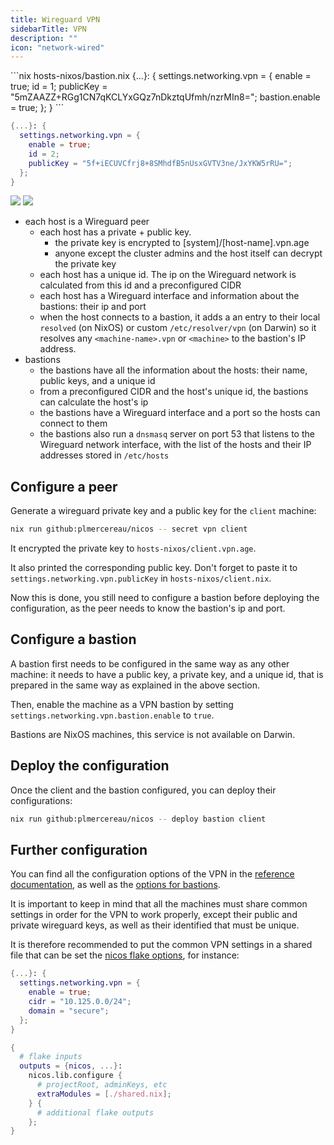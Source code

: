 ```yaml
---
title: Wireguard VPN
sidebarTitle: VPN
description: ""
icon: "network-wired"
---
```


<RequestExample>
```nix hosts-nixos/bastion.nix
{...}: {
  settings.networking.vpn = {
    enable = true;
    id = 1;
    publicKey = "5mZAAZZ+RGg1CN7qKCLYxGQz7nDkztqUfmh/nzrMIn8=";
    bastion.enable = true;
  };
}
```

```nix hosts-nixos/client.nix
{...}: {
  settings.networking.vpn = {
    enable = true;
    id = 2;
    publicKey = "5f+iECUVCfrj8+8SMhdfB5nUsxGVTV3ne/JxYKW5rRU=";
  };
}
```

</RequestExample>

<Frame>
  <img
    style={{ height: "250px" }}
    className="block h-32 dark:hidden"
    src="/images/vpn-light.svg"
  />
  <img
    style={{ height: "250px" }}
    className="hidden h-32 dark:block"
    src="/images/vpn-dark.svg"
  />
</Frame>

- each host is a Wireguard peer
  - each host has a private + public key.
    - the private key is encrypted to [system]/[host-name].vpn.age
    - anyone except the cluster admins and the host itself can decrypt the private key
  - each host has a unique id. The ip on the Wireguard network is calculated from this id and a preconfigured CIDR
  - each host has a Wireguard interface and information about the bastions: their ip and port
  - when the host connects to a bastion, it adds a an entry to their local `resolved` (on NixOS) or custom `/etc/resolver/vpn` (on Darwin) so it resolves any `<machine-name>.vpn` or `<machine>` to the bastion's IP address.
- bastions
  - the bastions have all the information about the hosts: their name, public keys, and a unique id
  - from a preconfigured CIDR and the host's unique id, the bastions can calculate the host's ip
  - the bastions have a Wireguard interface and a port so the hosts can connect to them
  - the bastions also run a `dnsmasq` server on port 53 that listens to the Wireguard network interface, with the list of the hosts and their IP addresses stored in `/etc/hosts`

## Configure a peer

Generate a wireguard private key and a public key for the `client` machine:

```bash
nix run github:plmercereau/nicos -- secret vpn client
```

It encrypted the private key to `hosts-nixos/client.vpn.age`.

It also printed the corresponding public key. Don't forget to paste it to `settings.networking.vpn.publicKey` in `hosts-nixos/client.nix`.

Now this is done, you still need to configure a bastion before deploying the configuration, as the peer needs to know the bastion's ip and port.

## Configure a bastion

A bastion first needs to be configured in the same way as any other machine: it needs to have a public key, a private key, and a unique id, that is prepared in the same way as explained in the above section.

Then, enable the machine as a VPN bastion by setting `settings.networking.vpn.bastion.enable` to `true`.

<Info>
  Bastions are NixOS machines, this service is not available on Darwin.
</Info>

## Deploy the configuration

Once the client and the bastion configured, you can deploy their configurations:

```bash
nix run github:plmercereau/nicos -- deploy bastion client
```

## Further configuration

You can find all the configuration options of the VPN in the [reference documentation](/reference/machines/common#settings-networking-vpn-cidr), as well as the [options for bastions](/reference/machines/nixos#settings-networking-vpn-bastion-enable).

It is important to keep in mind that all the machines must share common settings in order for the VPN to work properly, except their public and private wireguard keys, as well as their identified that must be unique.

It is therefore recommended to put the common VPN settings in a shared file that can be set the [nicos flake options](), for instance:

<CodeGroup>

```nix ./shared.nix
{...}: {
  settings.networking.vpn = {
    enable = true;
    cidr = "10.125.0.0/24";
    domain = "secure";
  };
}
```

```nix ./flake.nix
{
  # flake inputs
  outputs = {nicos, ...}:
    nicos.lib.configure {
      # projectRoot, adminKeys, etc
      extraModules = [./shared.nix];
    } {
      # additional flake outputs
    };
}
```

</CodeGroup>
